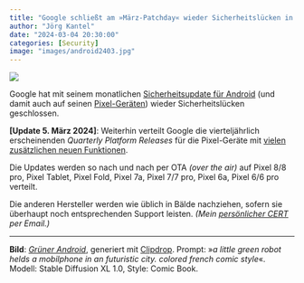 ```yaml
---
title: "Google schließt am »März-Patchday« wieder Sicherheitslücken in Android (Update)"
author: "Jörg Kantel"
date: "2024-03-04 20:30:00"
categories: [Security]
image: "images/android2403.jpg"
---
```


[![](images/android2403-b.jpg)](https://www.flickr.com/photos/schockwellenreiter/53378209920/)

Google hat mit seinem monatlichen [Sicherheitsupdate für Android](https://source.android.com/docs/security/bulletin/2024-03-01?hl=de) (und damit auch auf seinen [Pixel-Geräten](https://source.android.com/docs/security/bulletin/pixel/2024-03-01?hl=de)) wieder  Sicherheitslücken geschlossen.

**[Update 5. März 2024]**: Weiterhin verteilt Google die vierteljährlich erscheinenden *Quarterly Platform Releases* für die Pixel-Geräte mit [vielen zusätzlichen neuen Funktionen](https://blog.google/intl/de-de/produkte/hardware/pixel-feature-drop-march-2024/).

Die Updates werden so nach und nach per OTA *(over the air)* auf Pixel 8/8 pro, Pixel Tablet, Pixel Fold, Pixel 7a, Pixel 7/7 pro, Pixel 6a, Pixel 6/6 pro verteilt.

Die anderen Hersteller werden wie üblich in Bälde nachziehen, sofern sie überhaupt noch entsprechenden Support leisten. *(Mein [persönlicher CERT](http://www.gwdg.de/~mreiman1/) per Email.)*

---

**Bild**: *[Grüner Android](https://www.flickr.com/photos/schockwellenreiter/53378209920/)*, generiert mit [Clipdrop](https://clipdrop.co/stable-diffusion). Prompt: »*a little green robot helds a mobilphone in an futuristic city. colored french comic style*«. Modell: Stable Diffusion XL 1.0, Style: Comic Book.